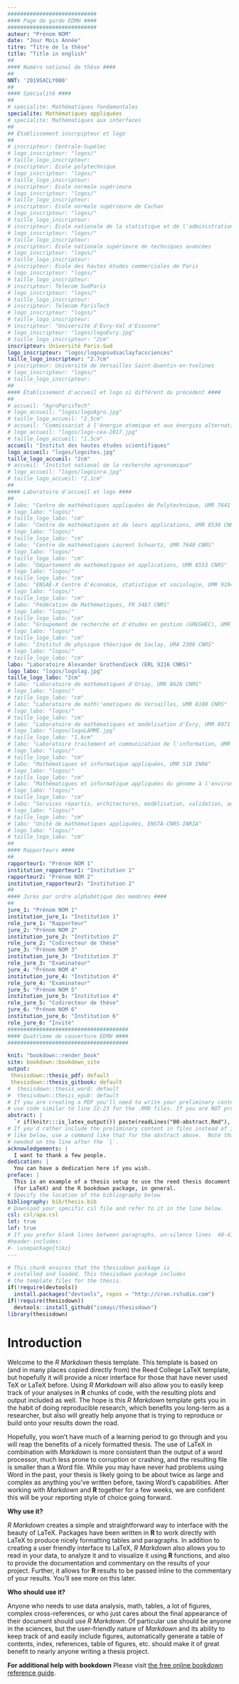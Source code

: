 ```yaml
---
############################
#### Page de garde EDMH ####
############################
auteur: "Prénom NOM"
date: "Jour Mois Année"
titre: "Titre de la thèse"
title: "Title in english"
##
#### Numéro national de thèse ####
##
NNT: '2019SACLY000'
##
#### Spécialité ####
##
# specialite: Mathématiques fondamentales
specialite: Mathématiques appliquées
# specialite: Mathématiques aux interfaces
##
## Établissement inscrpipteur et logo
##
# inscripteur: Centrale-Supélec
# logo_inscripteur: "logos/"
# taille_logo_inscripteur:
# inscripteur: Ecole polytechnique
# logo_inscripteur: "logos/"
# taille_logo_inscripteur: 
# inscripteur: Ecole normale supérieure
# logo_inscripteur: "logos/"
# taille_logo_inscripteur: 
# inscripteur: Ecole normale supérieure de Cachan
# logo_inscripteur: "logos/"
# taille_logo_inscripteur: 
# inscripteur: École nationale de la statistique et de l'administration économique
# logo_inscripteur: "logos/"
# taille_logo_inscripteur: 
# inscripteur: École nationale supérieure de techniques avancées
# logo_inscripteur: "logos/"
# taille_logo_inscripteur: 
# inscripteur: Ecole des hautes études commerciales de Paris
# logo_inscripteur: "logos/"
# taille_logo_inscripteur: 
# inscripteur: Telecom SudParis
# logo_inscripteur: "logos/"
# taille_logo_inscripteur: 
# inscripteur: Telecom ParisTech
# logo_inscripteur: "logos/"
# taille_logo_inscripteur: 
# inscripteur: "Université d'Évry-Val d'Essonne"
# logo_inscripteur: "logos/logoEvry.jpg"
# taille_logo_inscripteur: "2cm"
inscripteur: Université Paris-Sud
logo_inscripteur: "logos/logoupsudsaclayfacsciences"
taille_logo_inscripteur: "2.7cm"
# inscripteur: Université de Versailles Saint-Quentin-en-Yvelines
# logo_inscripteur: "logos/"
# taille_logo_inscripteur: 
##
#### Établissement d'accueil et logo si différent du précédent ####
##
# accueil: "AgroParisTech"
# logo_accueil: "logos/logoAgro.jpg"
# taille_logo_accueil: "2.5cm"
# accueil: "Commissariat à l'énergie atomique et aux énergies alternatives"
# logo_accueil: "logos/logo-cea-2017.jpg"
# taille_logo_accueil: "1.5cm"
accueil: "Institut des hautes études scientifiques"
logo_accueil: "logos/logoihes.jpg"
taille_logo_accueil: "2cm"
# accueil: "Institut national de la recherche agronomique"
# logo_accueil: "logos/logoinra.jpg"
# taille_logo_accueil: "2.1cm"
##
#### Laboratoire d'accueil et logo ####
##
# labo: "Centre de mathématiques appliquées de Polytechnique, UMR 7641 CNRS"
# logo_labo: "logos/"
# taille_logo_labo: "cm"
# labo: "Centre de mathématiques et de leurs applications, UMR 8536 CNRS"
# logo_labo: "logos/"
# taille_logo_labo: "cm"
# labo: "Centre de mathématiques Laurent Schwartz, UMR 7640 CNRS"
# logo_labo: "logos/"
# taille_logo_labo: "cm"
# labo: "Département de mathématiques et applications, UMR 8553 CNRS"
# logo_labo: "logos/"
# taille_logo_labo: "cm"
# labo: "ENSAE-X Centre d'économie, statistique et sociologie, UMR 9194 CNRS"
# logo_labo: "logos/"
# taille_logo_labo: "cm"
# labo: "Fédération de Mathématiques, FR 3487 CNRS"
# logo_labo: "logos/"
# taille_logo_labo: "cm"
# labo: "Groupement de recherche et d'études en gestion (GREGHEC), UMR 8071 CNRS"
# logo_labo: "logos/"
# taille_logo_labo: "cm"
# labo: "Institut de physique théorique de Saclay, URA 2306 CNRS"
# logo_labo: "logos/"
# taille_logo_labo: "cm"
labo: "Laboratoire Alexander Grothendieck (ERL 9216 CNRS)"
logo_labo: "logos/logolag.jpg"
taille_logo_labo: "2cm"
# labo: "Laboratoire de mathématiques d'Orsay, UMR 8628 CNRS"
# logo_labo: "logos/"
# taille_logo_labo: "cm"
# labo: "Laboratoire de math\'ematiques de Versailles, UMR 8100 CNRS"
# logo_labo: "logos/"
# taille_logo_labo: "cm"
# labo: "Laboratoire de mathématiques et modélisation d'Évry, UMR 8071 CNRS-INRA"
# logo_labo: "logos/logoLAMME.jpg"
# taille_logo_labo: "1.6cm"
# labo: "Laboratoire traitement et communication de l'information, UMR 5141 CNRS"
# logo_labo: "logos/"
# taille_logo_labo: "cm"
# labo: "Mathématiques et informatique appliquées, UMR 518 INRA"
# logo_labo: "logos/"
# taille_logo_labo: "cm"
# labo: "Mathématiques et informatique appliquées du génome à l'environnement, UR 1404"
# logo_labo: "logos/"
# taille_logo_labo: "cm"
# labo: "Services répartis, architectures, modélisation, validation, administration des réseaux, UMR 5157 CNRS"
# logo_labo: "logos/"
# taille_logo_labo: "cm"
# labo: "Unité de mathématiques appliquées, ENSTA-CNRS-INRIA"
# logo_labo: "logos/"
# taille_logo_labo: "cm"
##
#### Rapporteurs ####
##
rapporteur1: "Prénom NOM 1"
institution_rapporteur1: "Institution 1"
rapporteur2: "Prénom NOM 2"
institution_rapporteur2: "Institution 2"
##
#### Jurés par ordre alphabétique des membres ####
##
jure_1: "Prénom NOM 1"
institution_jure_1: "Institution 1"
role_jure_1: "Rapporteur"
jure_2: "Prénom NOM 2"
institution_jure_2: "Institution 2"
role_jure_2: "Codirecteur de thèse"
jure_3: "Prénom NOM 3"
institution_jure_3: "Institution 3"
role_jure_3: "Examinateur"
jure_4: "Prénom NOM 4"
institution_jure_4: "Institution 4"
role_jure_4: "Examinateur"
jure_5: "Prénom NOM 5"
institution_jure_5: "Institution 4"
role_jure_5: "Codirecteur de thèse"
jure_6: "Prénom NOM 6"
institution_jure_6: "Institution 6"
role_jure_6: "Invité"
######################################
#### Quatrième de couverture EDMH ####
######################################

knit: "bookdown::render_book"
site: bookdown::bookdown_site
output: 
 thesisdown::thesis_pdf: default
 thesisdown::thesis_gitbook: default
#  thesisdown::thesis_word: default
#  thesisdown::thesis_epub: default
# If you are creating a PDF you'll need to write your preliminary content (e.g., abstract, acknowledgements) here or
# use code similar to line 22-23 for the .RMD files. If you are NOT producing a PDF, you can delete or silence lines 21-32 in this YAML header.
abstract: |
  `r if(knitr:::is_latex_output()) paste(readLines("00-abstract.Rmd"), collapse = '\n  ')`
# If you'd rather include the preliminary content in files instead of inline
# like below, use a command like that for the abstract above.  Note that a tab is 
# needed on the line after the `|`.
acknowledgements: |
  I want to thank a few people.
dedication: |
  You can have a dedication here if you wish. 
preface: |
  This is an example of a thesis setup to use the reed thesis document class
  (for LaTeX) and the R bookdown package, in general.
# Specify the location of the bibliography below
bibliography: bib/thesis.bib
# Download your specific csl file and refer to it in the line below.
csl: csl/apa.csl
lot: true
lof: true
# If you prefer blank lines between paragraphs, un-silence lines  40-41 (this requires package tikz)
#header-includes:
#- \usepackage{tikz}
---
```


<!--
Above is the YAML (YAML Ain't Markup Language) header that includes a lot of metadata used to produce the document.  Be careful with spacing in this header!

If you'd prefer to not include a Dedication, for example, simply delete the section entirely, or silence (add #) them. 

If you have other LaTeX packages you would like to include, delete the # before header-includes and list the packages after hyphens on new lines.

If you'd like to include a comment that won't be produced in your resulting file enclose it in a block like this.

If you receive a duplicate label error after knitting, make sure to delete the index.Rmd file and then knit again.
-->

```r
# This chunk ensures that the thesisdown package is
# installed and loaded. This thesisdown package includes
# the template files for the thesis.
if(!require(devtools))
  install.packages("devtools", repos = "http://cran.rstudio.com")
if(!require(thesisdown))
  devtools::install_github("ismayc/thesisdown")
library(thesisdown)
```

<!-- On ordering the chapter files:
There are two options:
1. Name your chapter files in the order in which you want them to appear (e.g., 01-Inro, 02-Data, 03-Conclusions). 
2. Otherwise, you can specify the order in which they appear in the _bookdown.yml (for PDF only).

Do not include 00(two-hyphens)prelim.Rmd and 00-abstract.Rmd in the YAML file--they are handled in the YAML above differently for the PDF version.
-->

<!-- The {.unnumbered} option here means that the introduction will be "Chapter 0." You can also use {-} for no numbers
on chapters.
-->

# Introduction {.unnumbered}

Welcome to the _R Markdown_ thesis template. This template is based on (and in many places copied directly from) the Reed College LaTeX template, but hopefully it will provide a nicer interface for those that have never used TeX or LaTeX before.  Using _R Markdown_ will also allow you to easily keep track of your analyses in **R** chunks of code, with the resulting plots and output included as well.  The hope is this _R Markdown_ template gets you in the habit of doing reproducible research, which benefits you long-term as a researcher, but also will greatly help anyone that is trying to reproduce or build onto your results down the road.

Hopefully, you won't have much of a learning period to go through and you will reap the benefits of a nicely formatted thesis.  The use of LaTeX in combination with _Markdown_ is more consistent than the output of a word processor, much less prone to corruption or crashing, and the resulting file is smaller than a Word file. While you may have never had problems using Word in the past, your thesis is likely going to be about twice as large and complex as anything you've written before, taxing Word's capabilities.  After working with _Markdown_ and **R** together for a few weeks, we are confident this will be your reporting style of choice going forward.

<!-- 
If you're still on the fence about using _R Markdown_, check out the resource for newbies available at <https://ismayc.github.io/rbasics-book/> or email us at <data@reed.edu>. 
-->

**Why use it?**

_R Markdown_ creates a simple and straightforward way to interface with the beauty of LaTeX.  Packages have been written in **R** to work directly with LaTeX to produce nicely formatting tables and paragraphs. In addition to creating a user friendly interface to LaTeX, _R Markdown_ also allows you to read in your data, to analyze it and to visualize it using **R** functions, and also to provide the documentation and commentary on the results of your project.  Further, it allows for **R** results to be passed inline to the commentary of your results.  You'll see more on this later.  

<!-- 
Having your code and commentary all together in one place has a plethora of benefits!
-->

**Who should use it?**

Anyone who needs to use data analysis, math, tables, a lot of figures, complex cross-references, or who just cares about the final appearance of their document should use _R Markdown_. Of particular use should be anyone in the sciences, but the user-friendly nature of _Markdown_ and its ability to keep track of and easily include figures, automatically generate a table of contents, index, references, table of figures, etc. should make it of great benefit to nearly anyone writing a thesis project.

**For additional help with bookdown** 
Please visit [the free online bookdown reference guide](https://bookdown.org/yihui/bookdown/).
